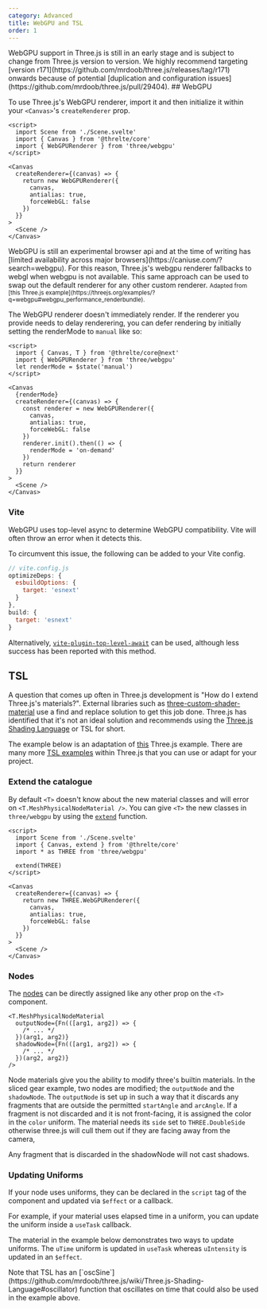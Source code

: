 ```yaml
---
category: Advanced
title: WebGPU and TSL
order: 1
---
```


<Tip type="warning">
  WebGPU support in Three.js is still in an early stage and is subject to change from Three.js
  version to version.
</Tip>
<Tip type="warning">
  We highly recommend targeting [version r171](https://github.com/mrdoob/three.js/releases/tag/r171)
  onwards because of potential [duplication and configuration
  issues](https://github.com/mrdoob/three.js/pull/29404).
</Tip>
## WebGPU

To use Three.js's WebGPU renderer, import it and then initialize it within your
`<Canvas>`'s `createRenderer` prop.

```svelte title="App.svelte" {4}+ {8-14}+
<script>
  import Scene from './Scene.svelte'
  import { Canvas } from '@threlte/core'
  import { WebGPURenderer } from 'three/webgpu'
</script>

<Canvas
  createRenderer={(canvas) => {
    return new WebGPURenderer({
      canvas,
      antialias: true,
      forceWebGL: false
    })
  }}
>
  <Scene />
</Canvas>
```

<Tip type="note">
  WebGPU is still an experimental browser api and at the time of writing has [limited availability
  across major browsers](https://caniuse.com/?search=webgpu). For this reason, Three.js's webgpu
  renderer fallbacks to webgl when webgpu is not available.
</Tip>
<Tip type="tip">
  This same approach can be used to swap out the default renderer for any other custom renderer.
</Tip>

<Example path="renderers/WebGPU" />

<small>
  Adapted from [this Three.js
  example](https://threejs.org/examples/?q=webgpu#webgpu_performance_renderbundle).
</small>

The WebGPU renderer doesn't immediately render. If the renderer you provide needs to delay renderering, you
can defer rendering by initially setting the renderMode to `manual` like so:

```svelte title="App.svelte"
<script>
  import { Canvas, T } from '@threlte/core@next'
  import { WebGPURenderer } from 'three/webgpu'
  let renderMode = $state('manual')
</script>

<Canvas
  {renderMode}
  createRenderer={(canvas) => {
    const renderer = new WebGPURenderer({
      canvas,
      antialias: true,
      forceWebGL: false
    })
    renderer.init().then(() => {
      renderMode = 'on-demand'
    })
    return renderer
  }}
>
  <Scene />
</Canvas>
```

### Vite

WebGPU uses top-level async to determine WebGPU compatibility. Vite
will often throw an error when it detects this.

To circumvent this issue, the following can be added to your Vite config.

```js
// vite.config.js
optimizeDeps: {
  esbuildOptions: {
    target: 'esnext'
  }
},
build: {
  target: 'esnext'
}
```

Alternatively,
[`vite-plugin-top-level-await`](https://github.com/Menci/vite-plugin-top-level-await)
can be used, although less success has been reported with this method.

## TSL

A question that comes up often in Three.js development is "How do I extend Three.js's materials?".
External libraries such as [three-custom-shader-material](https://www.npmjs.com/package/three-custom-shader-material)
use a find and replace solution to get this job done. Three.js has identified
that it's not an ideal solution and recommends using the [Three.js Shading Language](https://github.com/mrdoob/three.js/wiki/Three.js-Shading-Language) or TSL for short.

The example below is an adaptation of [this](https://threejs.org/examples/?q=tsl#webgpu_tsl_angular_slicing)
Three.js example. There are many more [TSL examples](https://threejs.org/examples/?q=tsl)
within Three.js that you can use or adapt for your project.

<Example path="shaders/slice/main" />

### Extend the catalogue

By default `<T>` doesn't know about the new material classes and will
error on `<T.MeshPhysicalNodeMaterial />`. You can give `<T>`
the new classes in `three/webgpu` by using the [`extend`](/docs/reference/core/t#extending-the-default-component-catalogue)
function.

```svelte title="App.svelte" {3-4}+ {6}+
<script>
  import Scene from './Scene.svelte'
  import { Canvas, extend } from '@threlte/core'
  import * as THREE from 'three/webgpu'

  extend(THREE)
</script>

<Canvas
  createRenderer={(canvas) => {
    return new THREE.WebGPURenderer({
      canvas,
      antialias: true,
      forceWebGL: false
    })
  }}
>
  <Scene />
</Canvas>
```

### Nodes

The [nodes](https://github.com/mrdoob/three.js/wiki/Three.js-Shading-Language#nodematerial) can be directly assigned like any other prop on the `<T>` component.

```svelte
<T.MeshPhysicalNodeMaterial
  outputNode={Fn(([arg1, arg2]) => {
    /* ... */
  })(arg1, arg2)}
  shadowNode={Fn(([arg1, arg2]) => {
    /* ... */
  })(arg2, arg2)}
/>
```

Node materials give you the ability to modify three's builtin materials.
In the sliced gear example, two nodes are modified; the `outputNode` and the `shadowNode`.
The `outputNode` is set up in such a way that it discards any fragments that are
outside the permitted `startAngle` and `arcAngle`. If a fragment is not discarded and
it is not front-facing, it is assigned the color in the `color` uniform. The material
needs its `side` set to `THREE.DoubleSide` otherwise three.js will cull them out if they are facing away
from the camera,

Any fragment that is discarded in the shadowNode will not cast shadows.

### Updating Uniforms

If your node uses uniforms, they can be declared in the `script` tag of
the component and updated via `$effect` or a callback.

For example, if your material uses elapsed time in a uniform, you can update the
uniform inside a `useTask` callback.

The material in the example below demonstrates two ways to update uniforms. The `uTime` uniform
is updated in `useTask` whereas `uIntensity` is updated in an `$effect`.

<Example path="shaders/slice/updatingUniforms" />

<Tip type="info">
  Note that TSL has an
  [`oscSine`](https://github.com/mrdoob/three.js/wiki/Three.js-Shading-Language#oscillator) function
  that oscillates on time that could also be used in the example above.
</Tip>
